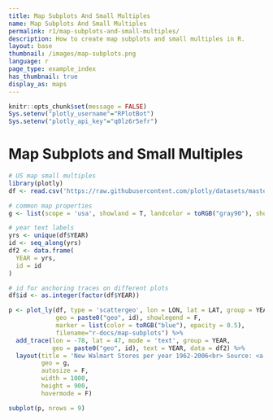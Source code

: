 ```yaml
---
title: Map Subplots And Small Multiples
name: Map Subplots And Small Multiples
permalink: r1/map-subplots-and-small-multiples/
description: How to create map subplots and small multiples in R.
layout: base
thumbnail: /images/map-subplots.png
language: r
page_type: example_index
has_thumbnail: true
display_as: maps
---
```


```r
knitr::opts_chunk$set(message = FALSE)
Sys.setenv("plotly_username"="RPlotBot")
Sys.setenv("plotly_api_key"="q0lz6r5efr")
```
# Map Subplots and Small Multiples

```r


# US map small multiples
library(plotly)
df <- read.csv('https://raw.githubusercontent.com/plotly/datasets/master/1962_2006_walmart_store_openings.csv')

# common map properties
g <- list(scope = 'usa', showland = T, landcolor = toRGB("gray90"), showcountries = F, subunitcolor = toRGB("white"))

# year text labels
yrs <- unique(df$YEAR)
id <- seq_along(yrs)
df2 <- data.frame(
  YEAR = yrs,
  id = id
)

# id for anchoring traces on different plots
df$id <- as.integer(factor(df$YEAR))

p <- plot_ly(df, type = 'scattergeo', lon = LON, lat = LAT, group = YEAR,
             geo = paste0("geo", id), showlegend = F,
             marker = list(color = toRGB("blue"), opacity = 0.5),
             filename="r-docs/map-subplots") %>%
  add_trace(lon = -78, lat = 47, mode = 'text', group = YEAR,
            geo = paste0("geo", id), text = YEAR, data = df2) %>%
  layout(title = 'New Walmart Stores per year 1962-2006<br> Source: <a href="http://www.econ.umn.edu/~holmes/data/WalMart/index.html">University of Minnesota</a>',
         geo = g,
         autosize = F,
         width = 1000,
         height = 900,
         hovermode = F)

subplot(p, nrows = 9)
```
